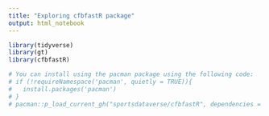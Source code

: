 ```yaml
---
title: "Exploring cfbfastR package"
output: html_notebook
---
```


```r
library(tidyverse)
library(gt)
library(cfbfastR)

# You can install using the pacman package using the following code:
# if (!requireNamespace('pacman', quietly = TRUE)){
#   install.packages('pacman')
# }
# pacman::p_load_current_gh("sportsdataverse/cfbfastR", dependencies = TRUE, update = TRUE)
```

```r

```

